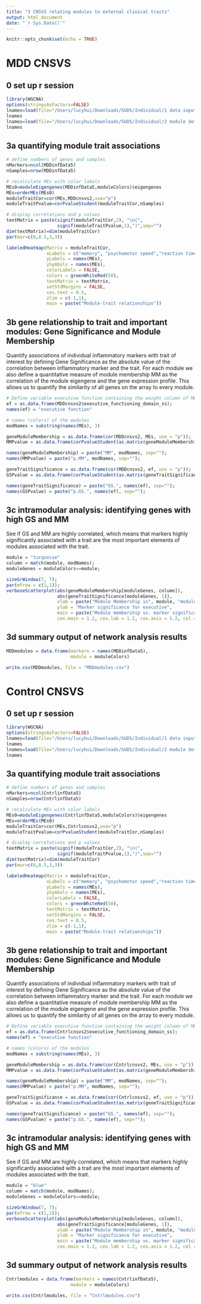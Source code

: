 ```yaml
---
title: "3 CNSVS relating modules to external clinical traits"
output: html_document
date: "`r Sys.Date()`"
---
```


```r
knitr::opts_chunk$set(echo = TRUE)
```

# MDD CNSVS
## 0 set up r session

```r
library(WGCNA)
options(stringsAsFactors=FALSE)
lnames=load(file="/Users/lucyhui/Downloads/SUDS/Individual/1 data input/CNSVS/MDDinfCNSVS1.RData")
lnames
lnames=load(file="/Users/lucyhui/Downloads/SUDS/Individual/2 module detection/02-MDD-networkConstruction.RData")
lnames
```

## 3a quantifying module trait associations

```r
# define numbers of genes and samples
nMarkers=ncol(MDDinfData5)
nSamples=nrow(MDDinfData5)

# recalculate MEs with color labels
MEs0=moduleEigengenes(MDDinfData5,moduleColors)$eigengenes
MEs=orderMEs(MEs0)
moduleTraitCor=cor(MEs,MDDcnsvs2,use="p")
moduleTraitPvalue=corPvalueStudent(moduleTraitCor,nSamples)

# display correlations and p values
textMatrix = paste(signif(moduleTraitCor,2), "\n(",
                   signif(moduleTraitPvalue,1),")",sep="")
dim(textMatrix)=dim(moduleTraitCor)
par(mar=c(6,8.5,3,3))

labeledHeatmap(Matrix = moduleTraitCor,
               xLabels = c("memory", "psychomotor speed","reaction time", "complex attention", "cognitive flexibility", "processing speed", "executive function", "verbal memory", "visual memory", "social acuity", "reasoning domain", "working memory", "sustained attention", "simple attention", "motor speed"),
               yLabels = names(MEs),
               ySymbols = names(MEs),
               colorLabels = FALSE,
               colors = greenWhiteRed(50),
               textMatrix = textMatrix,
               setStdMargins = FALSE,
               cex.text = 0.5,
               zlim = c(-1,1),
               main = paste("Module-trait relationships"))
```

## 3b gene relationship to trait and important modules: Gene Significance and Module Membership

Quantify associations of individual inflammatory markers with trait of interest by defining Gene Significance as the absolute value of the correlation between inflammatory marker and the trait. For each module we also define a quantitative measure of module membership MM as the correlation of the module eigengene and the gene expression profile. This allows us to quantify the similarity of all genes on the array to every module.

```r
# Define variable executive function containing the weight column of MDDcnsvs2
ef = as.data.frame(MDDcnsvs2$executive_functioning_domain_ss);
names(ef) = "executive function"

# names (colors) of the modules
modNames = substring(names(MEs), 3)

geneModuleMembership = as.data.frame(cor(MDDcnsvs2, MEs, use = "p"));
MMPvalue = as.data.frame(corPvalueStudent(as.matrix(geneModuleMembership), nSamples));

names(geneModuleMembership) = paste("MM", modNames, sep="");
names(MMPvalue) = paste("p.MM", modNames, sep="");

geneTraitSignificance = as.data.frame(cor(MDDcnsvs2, ef, use = "p"));
GSPvalue = as.data.frame(corPvalueStudent(as.matrix(geneTraitSignificance), nSamples));

names(geneTraitSignificance) = paste("GS.", names(ef), sep="");
names(GSPvalue) = paste("p.GS.", names(ef), sep="");

```

## 3c intramodular analysis: identifying genes with high GS and MM

See if GS and MM are highly correlated, which means that markers highly significantly associated with a trait are the most important elements of modules associated with the trait.

```r
module = "turquoise"
column = match(module, modNames);
moduleGenes = moduleColors==module;

sizeGrWindow(7, 7);
par(mfrow = c(1,1));
verboseScatterplot(abs(geneModuleMembership[moduleGenes, column]),
                   abs(geneTraitSignificance[moduleGenes, 1]),
                   xlab = paste("Module Membership in", module, "module"),
                   ylab = "Marker significance for executive",
                   main = paste("Module membership vs. marker significance\n"),
                   cex.main = 1.2, cex.lab = 1.2, cex.axis = 1.2, col = module)

```

## 3d summary output of network analysis results

```r
MDDmodules = data.frame(markers = names(MDDinfData5),
                        module = moduleColors)

write.csv(MDDmodules, file = "MDDmodules.csv")
```


# Control CNSVS
## 0 set up r session

```r
library(WGCNA)
options(stringsAsFactors=FALSE)
lnames=load(file="/Users/lucyhui/Downloads/SUDS/Individual/1 data input/CNSVS/CNTRLinfCNSVS1.RData")
lnames
lnames=load(file="/Users/lucyhui/Downloads/SUDS/Individual/2 module detection/02-Control-networkConstruction.RData")
lnames
```

## 3a quantifying module trait associations

```r
# define numbers of genes and samples
nMarkers=ncol(CntrlinfData5)
nSamples=nrow(CntrlinfData5)

# recalculate MEs with color labels
MEs0=moduleEigengenes(CntrlinfData5,moduleColors)$eigengenes
MEs=orderMEs(MEs0)
moduleTraitCor=cor(MEs,Cntrlcnsvs2,use="p")
moduleTraitPvalue=corPvalueStudent(moduleTraitCor,nSamples)

# display correlations and p values
textMatrix = paste(signif(moduleTraitCor,2), "\n(",
                   signif(moduleTraitPvalue,1),")",sep="")
dim(textMatrix)=dim(moduleTraitCor)
par(mar=c(6,8.5,3,3))

labeledHeatmap(Matrix = moduleTraitCor,
               xLabels = c("memory", "psychomotor speed","reaction time", "complex attention", "cognitive flexibility", "processing speed", "executive function", "verbal memory", "visual memory", "social acuity", "reasoning domain", "working memory", "sustained attention", "simple attention", "motor speed"),
               yLabels = names(MEs),
               ySymbols = names(MEs),
               colorLabels = FALSE,
               colors = greenWhiteRed(50),
               textMatrix = textMatrix,
               setStdMargins = FALSE,
               cex.text = 0.5,
               zlim = c(-1,1),
               main = paste("Module-trait relationships"))
```

## 3b gene relationship to trait and important modules: Gene Significance and Module Membership

Quantify associations of individual inflammatory markers with trait of interest by defining Gene Significance as the absolute value of the correlation between inflammatory marker and the trait. For each module we also define a quantitative measure of module membership MM as the correlation of the module eigengene and the gene expression profile. This allows us to quantify the similarity of all genes on the array to every module.

```r
# Define variable executive function containing the weight column of MDDcnsvs2
ef = as.data.frame(Cntrlcnsvs2$executive_functioning_domain_ss);
names(ef) = "executive function"

# names (colors) of the modules
modNames = substring(names(MEs), 3)

geneModuleMembership = as.data.frame(cor(Cntrlcnsvs2, MEs, use = "p"));
MMPvalue = as.data.frame(corPvalueStudent(as.matrix(geneModuleMembership), nSamples));

names(geneModuleMembership) = paste("MM", modNames, sep="");
names(MMPvalue) = paste("p.MM", modNames, sep="");

geneTraitSignificance = as.data.frame(cor(Cntrlcnsvs2, ef, use = "p"));
GSPvalue = as.data.frame(corPvalueStudent(as.matrix(geneTraitSignificance), nSamples));

names(geneTraitSignificance) = paste("GS.", names(ef), sep="");
names(GSPvalue) = paste("p.GS.", names(ef), sep="");

```

## 3c intramodular analysis: identifying genes with high GS and MM

See if GS and MM are highly correlated, which means that markers highly significantly associated with a trait are the most important elements of modules associated with the trait.

```r
module = "blue"
column = match(module, modNames);
moduleGenes = moduleColors==module;

sizeGrWindow(7, 7);
par(mfrow = c(1,1));
verboseScatterplot(abs(geneModuleMembership[moduleGenes, column]),
                   abs(geneTraitSignificance[moduleGenes, 1]),
                   xlab = paste("Module Membership in", module, "module"),
                   ylab = "Marker significance for executive",
                   main = paste("Module membership vs. marker significance\n"),
                   cex.main = 1.2, cex.lab = 1.2, cex.axis = 1.2, col = module)

```

## 3d summary output of network analysis results

```r
Cntrlmodules = data.frame(markers = names(CntrlinfData5),
                        module = moduleColors)

write.csv(Cntrlmodules, file = "Cntrlmodules.csv")
```
